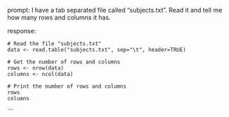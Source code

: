 prompt:
I have a tab separated file called "subjects.txt". Read it and tell me how many rows and columns it has. 

response:
```
# Read the file "subjects.txt"
data <- read.table("subjects.txt", sep="\t", header=TRUE)

# Get the number of rows and columns
rows <- nrow(data)
columns <- ncol(data)

# Print the number of rows and columns
rows
columns
```
```
